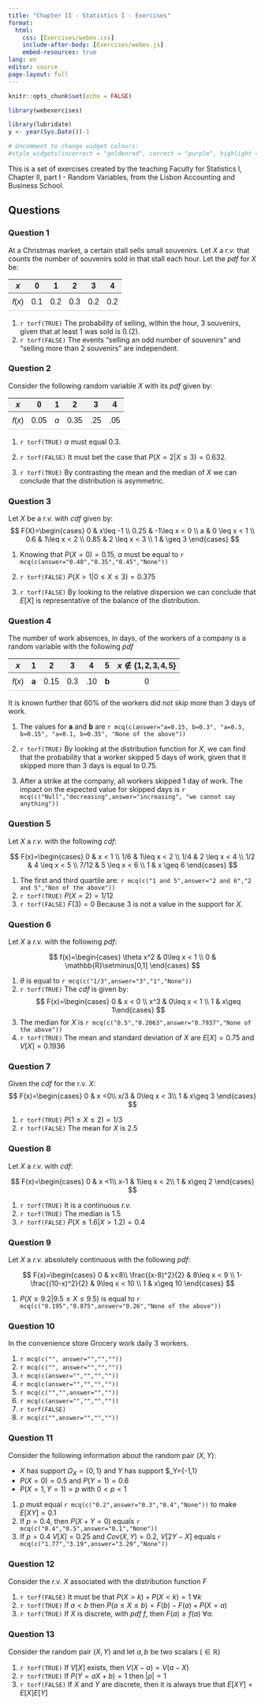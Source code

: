 ```yaml
---
title: "Chapter II - Statistics I - Exercises"
format: 
  html:
    css: [Exercises/webex.css]
    include-after-body: [Exercises/webex.js]
    embed-resources: true
lang: en
editor: source
page-layout: full
---
```


```r
knitr::opts_chunk$set(echo = FALSE)

library(webexercises)
```

```r
library(lubridate)
y <- year(Sys.Date())-1
```

```r
# Uncomment to change widget colours:
#style_widgets(incorrect = "goldenrod", correct = "purple", highlight = "firebrick")
```

<!-- Style Block for nice tables -->

<style>
  table {
    width: 100%;
    border-collapse: collapse;
    text-align: center;
    font-family: Arial, sans-serif;
  }

  thead tr:first-child th {
    background-color: #f2f2f2;
    border-bottom: 2px solid #999;
  }

  thead tr:nth-child(2) th {
    background-color: #e0e0e0;
    border-bottom: 2px solid #999;
  }

  tbody td {
    padding: 8px;
    border-bottom: 1px solid #ccc;
  }

  tbody tr:nth-child(even) td {
    background-color: #f9f9f9;
  }

  th, td {
    vertical-align: middle;
  }
</style>

<!-- Style Block for nice tables -->


This is a set of exercises created by the teaching Faculty for Statistics I, Chapter II, part I - Random Variables, from the Lisbon Accounting and Business School.

## Questions

### Question 1

::: {.webex-check .webex-box}

At a Christmas market, a certain stall sells small souvenirs. Let $X$ a *r.v.* that counts the number of souvenirs sold in that stall each hour. Let the *pdf* for $X$ be:

:::{.table}
| $x$ | 0 | 1 | 2 | 3 | 4 |
| :--: | :--: | :--: | :--: | :--: | :--: |
|$f(x)$ | 0.1 | 0.2 | 0.3 | 0.2 | 0.2 |
:::

1. `r torf(TRUE)` The probability of selling, within the hour, 3 souvenirs, given that at least 1 was sold is $0.(2)$.
2. `r torf(FALSE)` The events "selling an odd number of souvenirs" and "selling more than 2 souvenirs" are independent.

:::

### Question 2

::: {.webex-check .webex-box}

Consider the following random variable $X$ with its $pdf$ given by:

::: {.table}
| $x$ | 0 | 1 | 2 | 3 | 4 | 
| ---  | :---:   | :---:   | :---:   | :---:   | :---:   |
|$f(x)$ | 0.05 | $\alpha$ | 0.35 | .25 | .05 |
:::

1. `r torf(TRUE)` $\alpha$ must equal 0.3.

2. `r torf(FALSE)` It must bet the case that $P(X=2|X\leq 3)=0.632$.

3. `r torf(TRUE)` By contrasting the mean and the median of $X$ we can conclude that the distribution is asymmetric.

:::

### Question 3

::: {.webex-check .webex-box}

Let $X$ be a *r.v.* with $cdf$ given by:
$$
F(X)=\begin{cases}
0 & x\leq -1 \\
0.25 & -1\leq x < 0 \\
a & 0 \leq x < 1 \\
0.6 & 1\leq x < 2 \\
0.85 & 2 \leq x < 3 \\
1 & \geq 3
\end{cases}
$$


1. Knowing that $P(X=0)=0.15$, $a$ must be equal to `r mcq(c(answer="0.40","0.35","0.45","None"))`

2. `r torf(FALSE)` $P(X>1|0\leq X\leq 3)=0.375$

3. `r torf(FALSE)` By looking to the relative dispersion we can conclude that $E[X]$ is representative of the balance of the distribution.

:::

### Question 4

::: {.webex-check .webex-box}

The number of work absences, in days, of the workers of a company is a random variable with the following *pdf*

::: {.table}
| $x$ | 1 | 2 | 3 | 4 | 5  | $x\notin\{1,2,3,4,5\}$ |
| ---  | :---:   | :---:   | :---:   | :---:   | :---:   | :---:  | 
|$f(x)$ | **a** | 0.15 | 0.3 | .10 | **b** | 0 |
:::

It is known further that 60% of the workers did not skip more than 3 days of work.

1. The values for **a** and **b** are `r mcq(c(answer="a=0.15, b=0.3", "a=0.3, b=0.15", "a=0.1, b=0.35", "None of the above"))`

2. `r torf(TRUE)` By looking at the distribution function for $X$, we can find that the probability that a worker skipped 5 days of work, given that it skipped more than 3 days is equal to 0.75.

3. After a strike at the company, all workers skipped 1 day of work. The impact on the expected value for skipped days is `r mcq(c("Null","decreasing",answer="increasing", "we cannot say anything"))`

:::

### Question 5

::: {.webex-check .webex-box}

Let $X$ a *r.v.* with the following *cdf*:

$$
F(x)=\begin{cases}
0 & x < 1 \\
1/6 & 1\leq x < 2 \\
1/4 & 2 \leq x < 4 \\
1/2 & 4 \leq x < 5 \\
7/12 & 5 \leq x < 6 \\
1 & x \geq 6
\end{cases}
$$

1. The first and third quartile are: `r mcq(c("1 and 5",answer="2 and 6","2 and 5","Non of the above"))`
2. `r torf(TRUE)` $P(X=2)=1/12$
3. `r torf(FALSE)` $F(3)=0$ Because $3$ is not a value in the support for $X$.

:::

### Question 6

::: {.webex-check .webex-box}

Let $X$ a *r.v.* with the following *pdf*:

$$
f(x)=\begin{cases}
\theta x^2 & 0\leq x < 1 \\
0 & \mathbb{R}\setminus[0,1]
\end{cases}
$$

1. $\theta$ is equal to `r mcq(c("1/3",answer="3","1","None"))`
2. `r torf(TRUE)` The *cdf* is given by: $$ F(x)=\begin{cases} 0 & x < 0 \\ x^3 & 0\leq x < 1 \\ 1 & x\geq 1\end{cases} $$
3. The median for $X$ is `r mcq(c("0.5","0.2063",answer="0.7937","None of the above"))`
3. `r torf(TRUE)` The mean and standard deviation of $X$ are $E[X]=0.75$ and $V[X]=0.1936$

:::

### Question 7

::: {.webex-check .webex-box}

Given the *cdf* for the r.v. $X$: 
$$
F(x)=\begin{cases}
0 & x <0\\
x/3 & 0\leq x < 3\\
1 & x\geq 3
\end{cases}
$$

1. `r torf(TRUE)` $P(1\leq X \leq 2)=1/3$
2. `r torf(FALSE)` The mean for $X$ is 2.5

:::

### Question 8

::: {.webex-check .webex-box}

Let $X$ a *r.v.* with *cdf*:

$$
F(x)=\begin{cases}
0 & x <1\\
x-1 & 1\leq x < 2\\
1 & x\geq 2
\end{cases}
$$

1. `r torf(TRUE)` It is a continuous *r.v.*
2. `r torf(TRUE)` The median is 1.5
3. `r torf(FALSE)` $P(X\leq 1.6 | X > 1.2)=0.4$

:::

### Question 9

::: {.webex-check .webex-box}

Let $X$ a *r.v.* absolutely continuous with the following *pdf*:

$$
F(x)=\begin{cases}
0 & x<8\\
\frac{(x-8)^2}{2} & 8\leq x < 9 \\
1-\frac{(10-x)^2}{2} & 9\leq x < 10 \\
1 &  x\geq 10
\end{cases}
$$

1. $P(X\geq 9.2 | 9.5 \leq X \leq 9.5)$ is equal to `r mcq(c("0.195","0.875",answer="0.26","None of the above"))`

:::

### Question 10

::: {.webex-check .webex-box}

In the convenience store Grocery work daily 3 workers.

1. `r mcq(c("", answer="","",""))`
2. `r mcq(c("", answer="","",""))`
3. `r mcq(c(answer="","","",""))`
4. `r mcq(c(answer="","","",""))`
5. `r mcq(c("","",answer="",""))`
6. `r mcq(c(answer="","","",""))`
7. `r torf(FALSE)`
8. `r mcq(c("",answer="","",""))`

:::

### Question 11

::: {.webex-check .webex-box}

Consider the following information about the random pair $(X,Y)$:

- $X$ has support $\Omega_X=\{0,1\}$ and $Y$ has support $\Omega_Y=\{-1,1\}
- $P(X=0)=0.5$ and $P(Y=1)=0.6$
- $P(X=1,Y=1)=p$ with $0<p<1$

1. $p$ must equal `r mcq(c("0.2",answer="0.3","0.4","None"))` to make $E[XY]=0.1$
2. If $p=0.4$, then $P(X+Y=0)$ equals `r mcq(c("0.4","0.5",answer="0.1","None"))`
3. If $p=0.4$ $V[X]=0.25$ and $Cov(X,Y)=0.2$, $V[2Y-X]$ equals `r mcq(c("1.77","3.19",answer="3.29","None"))`

:::

### Question 12

::: {.webex-check .webex-box}

Consider the *r.v.* $X$ associated with the distribution function $F$

1. `r torf(FALSE)` It must be that $P(X>k)+P(X<k)=1$ $\forall k$
2. `r torf(TRUE)` If $a<b$ then $P(a\leq X\leq b)=F(b)-F(a)+P(X=a)$
3. `r torf(TRUE)` If $X$ is discrete, with *pdf* $f$, then $F(a)\geq f(a)$ $\forall a$.

:::

### Question 13

::: {.webex-check .webex-box}

Consider the random pair $(X,Y)$ and let $a,b$ be two scalars ($\in\mathbb{R}$)

1. `r torf(TRUE)` If $V[X]$ exists, then $V(X-a)=V(a-X)$
2. `r torf(TRUE)` If $P(Y=aX+b)=1$ then $|\rho|=1$
3. `r torf(FALSE)` If $X$ and $Y$ are discrete, then it is always true that $E[XY]=E[X]E[Y]$

:::
